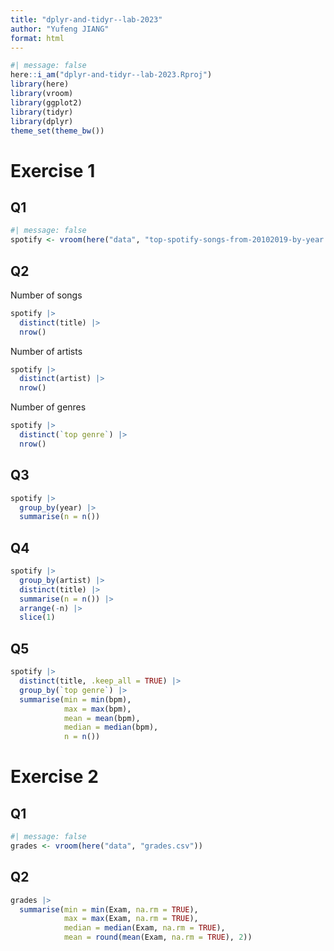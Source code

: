 ```yaml
---
title: "dplyr-and-tidyr--lab-2023"
author: "Yufeng JIANG"
format: html
---
```


```r
#| message: false
here::i_am("dplyr-and-tidyr--lab-2023.Rproj")
library(here)
library(vroom)
library(ggplot2)
library(tidyr)
library(dplyr)
theme_set(theme_bw())
```
# Exercise 1

## Q1
```r
#| message: false
spotify <- vroom(here("data", "top-spotify-songs-from-20102019-by-year.csv"))
```
## Q2
Number of songs
```r
spotify |> 
  distinct(title) |>
  nrow()
```

Number of artists
```r
spotify |>
  distinct(artist) |>
  nrow()
```

Number of genres
```r
spotify |>
  distinct(`top genre`) |>
  nrow()
```
## Q3
```r
spotify |>
  group_by(year) |>
  summarise(n = n())
```
## Q4
```r
spotify |>
  group_by(artist) |>
  distinct(title) |>
  summarise(n = n()) |>
  arrange(-n) |>
  slice(1)
```
## Q5
```r
spotify |>
  distinct(title, .keep_all = TRUE) |>
  group_by(`top genre`) |>
  summarise(min = min(bpm),
            max = max(bpm),
            mean = mean(bpm),
            median = median(bpm),
            n = n())
```

# Exercise 2

## Q1
```r
#| message: false
grades <- vroom(here("data", "grades.csv"))
```
## Q2
```r
grades |>
  summarise(min = min(Exam, na.rm = TRUE),
            max = max(Exam, na.rm = TRUE),
            median = median(Exam, na.rm = TRUE),
            mean = round(mean(Exam, na.rm = TRUE), 2))
```


